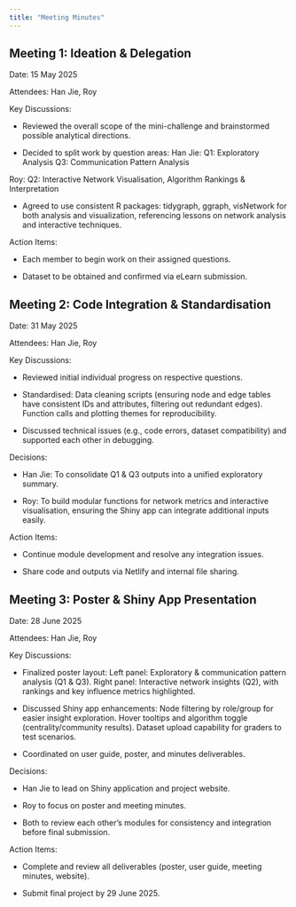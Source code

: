 ```yaml
---
title: "Meeting Minutes"
---
```


## Meeting 1: Ideation & Delegation

Date: 15 May 2025

Attendees: Han Jie, Roy

Key Discussions:

-   Reviewed the overall scope of the mini-challenge and brainstormed possible analytical directions.

-   Decided to split work by question areas:
Han Jie:
Q1: Exploratory Analysis
Q3: Communication Pattern Analysis

Roy:
Q2: Interactive Network Visualisation, Algorithm Rankings & Interpretation


-   Agreed to use consistent R packages: tidygraph, ggraph, visNetwork for both analysis and visualization, referencing lessons on network analysis and interactive techniques.

Action Items:

-   Each member to begin work on their assigned questions.

-   Dataset to be obtained and confirmed via eLearn submission.

## Meeting 2: Code Integration & Standardisation

Date: 31 May 2025

Attendees: Han Jie, Roy

Key Discussions:

-   Reviewed initial individual progress on respective questions.

-   Standardised:
Data cleaning scripts (ensuring node and edge tables have consistent IDs and attributes, filtering out redundant edges).
Function calls and plotting themes for reproducibility.

-   Discussed technical issues (e.g., code errors, dataset compatibility) and supported each other in debugging.

Decisions:

-   Han Jie: To consolidate Q1 & Q3 outputs into a unified exploratory summary.

-   Roy: To build modular functions for network metrics and interactive visualisation, ensuring the Shiny app can integrate additional inputs easily.

Action Items:

-   Continue module development and resolve any integration issues.

-   Share code and outputs via Netlify and internal file sharing.

## Meeting 3: Poster & Shiny App Presentation

Date: 28 June 2025

Attendees: Han Jie, Roy

Key Discussions:

-   Finalized poster layout:
Left panel: Exploratory & communication pattern analysis (Q1 & Q3).
Right panel: Interactive network insights (Q2), with rankings and key influence metrics highlighted.

-   Discussed Shiny app enhancements:
Node filtering by role/group for easier insight exploration.
Hover tooltips and algorithm toggle (centrality/community results).
Dataset upload capability for graders to test scenarios.

-   Coordinated on user guide, poster, and minutes deliverables.

Decisions:

-   Han Jie to lead on Shiny application and project website.

-   Roy to focus on poster and meeting minutes.

-   Both to review each other's modules for consistency and integration before final submission.

Action Items:

-   Complete and review all deliverables (poster, user guide, meeting minutes, website).

-   Submit final project by 29 June 2025.


